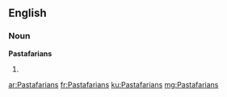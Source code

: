 ==English==

===Noun===
'''Pastafarians'''

# {{plural of|[[Pastafarian]]}}

[[ar:Pastafarians]]
[[fr:Pastafarians]]
[[ku:Pastafarians]]
[[mg:Pastafarians]]